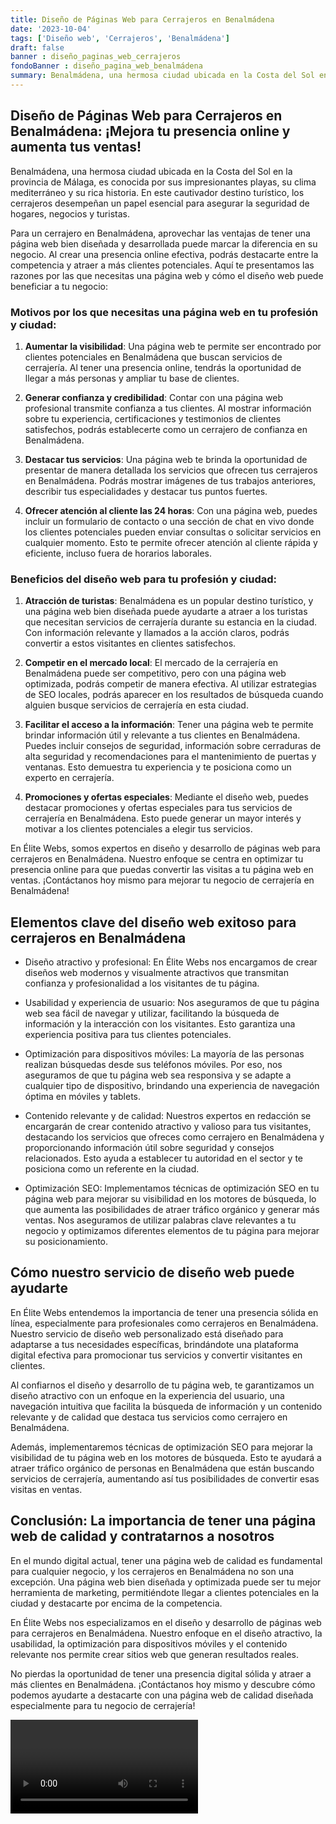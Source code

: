```yaml
---
title: Diseño de Páginas Web para Cerrajeros en Benalmádena
date: '2023-10-04'
tags: ['Diseño web', 'Cerrajeros', 'Benalmádena']
draft: false
banner : diseño_paginas_web_cerrajeros
fondoBanner : diseño_pagina_web_benalmádena
summary: Benalmádena, una hermosa ciudad ubicada en la Costa del Sol en la provincia de Málaga, es conocida por sus impresionantes playas, su clima mediterráneo y su rica historia. En este cautivador destino turístico, los cerrajeros desempeñan un papel esencial para asegurar la seguridad de hogares, negocios y turistas.
---
```


## Diseño de Páginas Web para Cerrajeros en Benalmádena: ¡Mejora tu presencia online y aumenta tus ventas!

Benalmádena, una hermosa ciudad ubicada en la Costa del Sol en la provincia de Málaga, es conocida por sus impresionantes playas, su clima mediterráneo y su rica historia. En este cautivador destino turístico, los cerrajeros desempeñan un papel esencial para asegurar la seguridad de hogares, negocios y turistas.

Para un cerrajero en Benalmádena, aprovechar las ventajas de tener una página web bien diseñada y desarrollada puede marcar la diferencia en su negocio. Al crear una presencia online efectiva, podrás destacarte entre la competencia y atraer a más clientes potenciales. Aquí te presentamos las razones por las que necesitas una página web y cómo el diseño web puede beneficiar a tu negocio:

### Motivos por los que necesitas una página web en tu profesión y ciudad:

1. **Aumentar la visibilidad**: Una página web te permite ser encontrado por clientes potenciales en Benalmádena que buscan servicios de cerrajería. Al tener una presencia online, tendrás la oportunidad de llegar a más personas y ampliar tu base de clientes.

2. **Generar confianza y credibilidad**: Contar con una página web profesional transmite confianza a tus clientes. Al mostrar información sobre tu experiencia, certificaciones y testimonios de clientes satisfechos, podrás establecerte como un cerrajero de confianza en Benalmádena.

3. **Destacar tus servicios**: Una página web te brinda la oportunidad de presentar de manera detallada los servicios que ofrecen tus cerrajeros en Benalmádena. Podrás mostrar imágenes de tus trabajos anteriores, describir tus especialidades y destacar tus puntos fuertes.

4. **Ofrecer atención al cliente las 24 horas**: Con una página web, puedes incluir un formulario de contacto o una sección de chat en vivo donde los clientes potenciales pueden enviar consultas o solicitar servicios en cualquier momento. Esto te permite ofrecer atención al cliente rápida y eficiente, incluso fuera de horarios laborales.

### Beneficios del diseño web para tu profesión y ciudad:

1. **Atracción de turistas**: Benalmádena es un popular destino turístico, y una página web bien diseñada puede ayudarte a atraer a los turistas que necesitan servicios de cerrajería durante su estancia en la ciudad. Con información relevante y llamados a la acción claros, podrás convertir a estos visitantes en clientes satisfechos.

2. **Competir en el mercado local**: El mercado de la cerrajería en Benalmádena puede ser competitivo, pero con una página web optimizada, podrás competir de manera efectiva. Al utilizar estrategias de SEO locales, podrás aparecer en los resultados de búsqueda cuando alguien busque servicios de cerrajería en esta ciudad.

3. **Facilitar el acceso a la información**: Tener una página web te permite brindar información útil y relevante a tus clientes en Benalmádena. Puedes incluir consejos de seguridad, información sobre cerraduras de alta seguridad y recomendaciones para el mantenimiento de puertas y ventanas. Esto demuestra tu experiencia y te posiciona como un experto en cerrajería.

4. **Promociones y ofertas especiales**: Mediante el diseño web, puedes destacar promociones y ofertas especiales para tus servicios de cerrajería en Benalmádena. Esto puede generar un mayor interés y motivar a los clientes potenciales a elegir tus servicios.

En Élite Webs, somos expertos en diseño y desarrollo de páginas web para cerrajeros en Benalmádena. Nuestro enfoque se centra en optimizar tu presencia online para que puedas convertir las visitas a tu página web en ventas. ¡Contáctanos hoy mismo para mejorar tu negocio de cerrajería en Benalmádena!

<GifSeo />

<Cta />

## Elementos clave del diseño web exitoso para cerrajeros en Benalmádena

- Diseño atractivo y profesional: En Élite Webs nos encargamos de crear diseños web modernos y visualmente atractivos que transmitan confianza y profesionalidad a los visitantes de tu página.

- Usabilidad y experiencia de usuario: Nos aseguramos de que tu página web sea fácil de navegar y utilizar, facilitando la búsqueda de información y la interacción con los visitantes. Esto garantiza una experiencia positiva para tus clientes potenciales.

- Optimización para dispositivos móviles: La mayoría de las personas realizan búsquedas desde sus teléfonos móviles. Por eso, nos aseguramos de que tu página web sea responsiva y se adapte a cualquier tipo de dispositivo, brindando una experiencia de navegación óptima en móviles y tablets.

- Contenido relevante y de calidad: Nuestros expertos en redacción se encargarán de crear contenido atractivo y valioso para tus visitantes, destacando los servicios que ofreces como cerrajero en Benalmádena y proporcionando información útil sobre seguridad y consejos relacionados. Esto ayuda a establecer tu autoridad en el sector y te posiciona como un referente en la ciudad.

- Optimización SEO: Implementamos técnicas de optimización SEO en tu página web para mejorar su visibilidad en los motores de búsqueda, lo que aumenta las posibilidades de atraer tráfico orgánico y generar más ventas. Nos aseguramos de utilizar palabras clave relevantes a tu negocio y optimizamos diferentes elementos de tu página para mejorar su posicionamiento.

## Cómo nuestro servicio de diseño web puede ayudarte

En Élite Webs entendemos la importancia de tener una presencia sólida en línea, especialmente para profesionales como cerrajeros en Benalmádena. Nuestro servicio de diseño web personalizado está diseñado para adaptarse a tus necesidades específicas, brindándote una plataforma digital efectiva para promocionar tus servicios y convertir visitantes en clientes.

Al confiarnos el diseño y desarrollo de tu página web, te garantizamos un diseño atractivo con un enfoque en la experiencia del usuario, una navegación intuitiva que facilita la búsqueda de información y un contenido relevante y de calidad que destaca tus servicios como cerrajero en Benalmádena.

Además, implementaremos técnicas de optimización SEO para mejorar la visibilidad de tu página web en los motores de búsqueda. Esto te ayudará a atraer tráfico orgánico de personas en Benalmádena que están buscando servicios de cerrajería, aumentando así tus posibilidades de convertir esas visitas en ventas.

## Conclusión: La importancia de tener una página web de calidad y contratarnos a nosotros

En el mundo digital actual, tener una página web de calidad es fundamental para cualquier negocio, y los cerrajeros en Benalmádena no son una excepción. Una página web bien diseñada y optimizada puede ser tu mejor herramienta de marketing, permitiéndote llegar a clientes potenciales en la ciudad y destacarte por encima de la competencia.

En Élite Webs nos especializamos en el diseño y desarrollo de páginas web para cerrajeros en Benalmádena. Nuestro enfoque en el diseño atractivo, la usabilidad, la optimización para dispositivos móviles y el contenido relevante nos permite crear sitios web que generan resultados reales.

No pierdas la oportunidad de tener una presencia digital sólida y atraer a más clientes en Benalmádena. ¡Contáctanos hoy mismo y descubre cómo podemos ayudarte a destacarte con una página web de calidad diseñada especialmente para tu negocio de cerrajería!

<Video />

<CtaBot job='Cerrajeros' city='Benalmádena'/>

<Gmaps query='Benalmádena+españa+maps' />